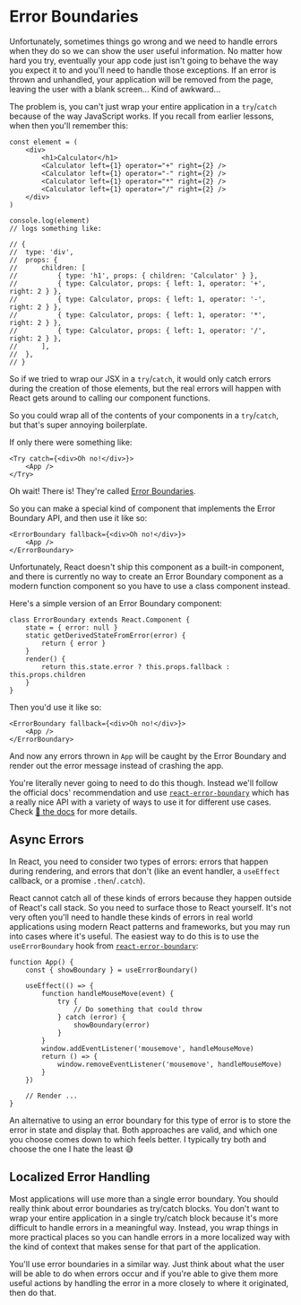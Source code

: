 # Error Boundaries

Unfortunately, sometimes things go wrong and we need to handle errors when they
do so we can show the user useful information. No matter how hard you try,
eventually your app code just isn't going to behave the way you expect it to and
you'll need to handle those exceptions. If an error is thrown and unhandled,
your application will be removed from the page, leaving the user with a blank
screen... Kind of awkward...

The problem is, you can't just wrap your entire application in a `try`/`catch`
because of the way JavaScript works. If you recall from earlier lessons, when
then you'll remember this:

```tsx
const element = (
	<div>
		<h1>Calculator</h1>
		<Calculator left={1} operator="+" right={2} />
		<Calculator left={1} operator="-" right={2} />
		<Calculator left={1} operator="*" right={2} />
		<Calculator left={1} operator="/" right={2} />
	</div>
)

console.log(element)
// logs something like:

// {
// 	type: 'div',
// 	props: {
// 		children: [
// 			{ type: 'h1', props: { children: 'Calculator' } },
// 			{ type: Calculator, props: { left: 1, operator: '+', right: 2 } },
// 			{ type: Calculator, props: { left: 1, operator: '-', right: 2 } },
// 			{ type: Calculator, props: { left: 1, operator: '*', right: 2 } },
// 			{ type: Calculator, props: { left: 1, operator: '/', right: 2 } },
// 		],
// 	},
// }
```

So if we tried to wrap our JSX in a `try`/`catch`, it would only catch errors
during the creation of those elements, but the real errors will happen with
React gets around to calling our component functions.

So you could wrap all of the contents of your components in a `try`/`catch`, but
that's super annoying boilerplate.

If only there were something like:

```tsx
<Try catch={<div>Oh no!</div>}>
	<App />
</Try>
```

Oh wait! There is! They're called
[Error Boundaries](https://react.dev/reference/react/Component#catching-rendering-errors-with-an-error-boundary).

So you can make a special kind of component that implements the Error Boundary
API, and then use it like so:

```tsx
<ErrorBoundary fallback={<div>Oh no!</div>}>
	<App />
</ErrorBoundary>
```

Unfortunately, React doesn't ship this component as a built-in component, and
there is currently no way to create an Error Boundary component as a modern
function component so you have to use a class component instead.

Here's a simple version of an Error Boundary component:

```tsx
class ErrorBoundary extends React.Component {
	state = { error: null }
	static getDerivedStateFromError(error) {
		return { error }
	}
	render() {
		return this.state.error ? this.props.fallback : this.props.children
	}
}
```

Then you'd use it like so:

```tsx
<ErrorBoundary fallback={<div>Oh no!</div>}>
	<App />
</ErrorBoundary>
```

And now any errors thrown in `App` will be caught by the Error
Boundary and render out the error message instead of crashing the app.

You're literally never going to need to do this though. Instead we'll follow
the official docs' recommendation and use
[`react-error-boundary`](https://npm.im/react-error-boundary) which has a really
nice API with a variety of ways to use it for different use cases. Check
[📜 the docs](https://npm.im/react-error-boundary) for more details.

## Async Errors

In React, you need to consider two types of errors: errors that happen during
rendering, and errors that don't (like an event handler, a `useEffect` callback,
or a promise `.then`/`.catch`).

React cannot catch all of these kinds of errors because they happen outside of
React's call stack. So you need to surface those to React yourself. It's not
very often you'll need to handle these kinds of errors in real world
applications using modern React patterns and frameworks, but you may run into
cases where it's useful. The easiest way to do this is to use the
`useErrorBoundary` hook from
[`react-error-boundary`](https://npm.im/react-error-boundary):

```tsx
function App() {
	const { showBoundary } = useErrorBoundary()

	useEffect(() => {
		function handleMouseMove(event) {
			try {
				// Do something that could throw
			} catch (error) {
				showBoundary(error)
			}
		}
		window.addEventListener('mousemove', handleMouseMove)
		return () => {
			window.removeEventListener('mousemove', handleMouseMove)
		}
	})

	// Render ...
}
```

An alternative to using an error boundary for this type of error is to store the
error in state and display that. Both approaches are valid, and which one you
choose comes down to which feels better. I typically try both and choose the one
I hate the least 😅

## Localized Error Handling

Most applications will use more than a single error boundary. You should really
think about error boundaries as try/catch blocks. You don't want to wrap your
entire application in a single try/catch block because it's more difficult to
handle errors in a meaningful way. Instead, you wrap things in more practical
places so you can handle errors in a more localized way with the kind of context
that makes sense for that part of the application.

You'll use error boundaries in a similar way. Just think about what the user
will be able to do when errors occur and if you're able to give them more useful
actions by handling the error in a more closely to where it originated, then do
that.
